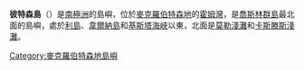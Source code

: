 '''彼特森島'''（{{lang-en|Petersen Island}}）是[[南極洲|南極洲]]的島嶼，位於[[麥克羅伯特森地|麥克羅伯特森地]]的[[霍姆灣|霍姆灣]]，是[[喬斯林群島|喬斯林群島]]最北面的島嶼，處於[[利島|利島]]、[[韋爾納島|韋爾納島]]和[[基斯塔海峽|基斯塔海峽]]以東，北面是[[莫勒淺灘|莫勒淺灘]]和[[卡斯滕斯淺灘|卡斯滕斯淺灘]]。

{{coord|67|35|S|62|54|E|display=title}}

{{DEFAULTSORT:Petersen Island}}
[[Category:麥克羅伯特森地島嶼|Category:麥克羅伯特森地島嶼]]


{{MacRobertsonLand-geo-stub}}